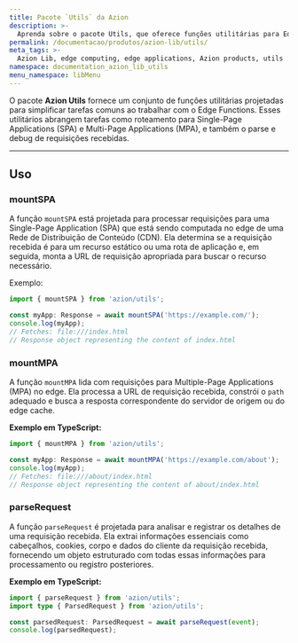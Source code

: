 ```yaml
---
title: Pacote `Utils` da Azion
description: >-
  Aprenda sobre o pacote Utils, que oferece funções utilitárias para Edge Functions.
permalink: /documentacao/produtos/azion-lib/utils/
meta_tags: >-
  Azion Lib, edge computing, edge applications, Azion products, utils
namespace: documentation_azion_lib_utils
menu_namespace: libMenu
---
```



O pacote **Azion Utils** fornece um conjunto de funções utilitárias projetadas para simplificar tarefas comuns ao trabalhar com o Edge Functions. Esses utilitários abrangem tarefas como roteamento para Single-Page Applications (SPA) e Multi-Page Applications (MPA), e também o parse e debug de requisições recebidas.

<LinkButton link="/pt-br/documentacao/produtos/azion-lib/visao-geral" label="Saiba mais sobre as Azion Libraries" severity="secondary" />

---

## Uso

### mountSPA

A função `mountSPA` está projetada para processar requisições para uma Single-Page Application (SPA) que está sendo computada no edge de uma Rede de Distribuição de Conteúdo (CDN). Ela determina se a requisição recebida é para um recurso estático ou uma rota de aplicação e, em seguida, monta a URL de requisição apropriada para buscar o recurso necessário.

Exemplo:

```typescript
import { mountSPA } from 'azion/utils';

const myApp: Response = await mountSPA('https://example.com/');
console.log(myApp);
// Fetches: file:///index.html
// Response object representing the content of index.html
```

### mountMPA

A função `mountMPA` lida com requisições para Multiple-Page Applications (MPA) no edge. Ela processa a URL de requisição recebida, constrói o `path` adequado e busca a resposta correspondente do servidor de origem ou do edge cache.

**Exemplo em TypeScript:**

```typescript
import { mountMPA } from 'azion/utils';

const myApp: Response = await mountMPA('https://example.com/about');
console.log(myApp);
// Fetches: file:///about/index.html
// Response object representing the content of about/index.html
```

### parseRequest

A função `parseRequest` é projetada para analisar e registrar os detalhes de uma requisição recebida. Ela extrai informações essenciais como cabeçalhos, cookies, corpo e dados do cliente da requisição recebida, fornecendo um objeto estruturado com todas essas informações para processamento ou registro posteriores.

**Exemplo em TypeScript:**

```typescript
import { parseRequest } from 'azion/utils';
import type { ParsedRequest } from 'azion/utils';

const parsedRequest: ParsedRequest = await parseRequest(event);
console.log(parsedRequest);
```
